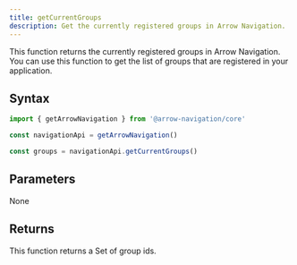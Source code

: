 ```yaml
---
title: getCurrentGroups
description: Get the currently registered groups in Arrow Navigation.
---
```


This function returns the currently registered groups in Arrow Navigation. You can use this function to get the list of groups that are registered in your application.

## Syntax

```ts
import { getArrowNavigation } from '@arrow-navigation/core'

const navigationApi = getArrowNavigation()

const groups = navigationApi.getCurrentGroups()
```

## Parameters

None

## Returns

This function returns a Set of group ids.
